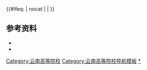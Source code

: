 {{Navbox
|name=云南高等院校
|title=[[云南省高等学校列表|云南高等院校]]
|state={{{state|autocollapse}}}
|image=
|style = text-align: left;
|groupstyle = text-align: center;
|listclass = hlist
|bodyclass = hlist

|above = 
*[[中国大陆高等学校列表]]
*[[云南省教育厅]]

|group3=[[中央部属高校|中央部属]]
|list3=
*[[消防高等专科学校]]<sup>[[中华人民共和国应急管理部|（应急部属）]]专</sup>

|group4=[[昆明市]]
|list4=
*[[云南大学]]<sup>[[省部共建大学|（部省合建）]]{{线路名|#00D2D3<!--一流学科-->}}{{线路名|#0092BC<!--211-->}}{{线路名|#97D700<!--国重-->}}{{线路名|#F4DA40<!--中西部-->}}本</sup>
*[[云南师范大学]]<sup>[[省部共建大学|（省部共建）]]{{线路名|#F4DA40<!--中西部-->}}本</sup>
*[[昆明理工大学]]<sup>[[省部共建大学|（省部共建）]]{{线路名|#F4DA40<!--中西部-->}}本</sup>
*[[云南民族大学]]<sup>[[省部共建大学|（省部共建）]]本</sup>
*[[西南林业大学]]<sup>[[省部共建大学|（省部共建）]]本{{线路名|#F4DA40<!--中西部-->}}</sup>
*[[云南中医药大学]]<sup>[[省部共建大学|（省部共建）]]本</sup>
*[[云南农业大学]]<sup>本</sup>
*[[云南财经大学]]<sup>本</sup>
*[[昆明医科大学]]<sup>{{线路名|#F4DA40<!--中西部-->}}本</sup>
*[[云南艺术学院]]<sup>本</sup>
*[[云南警官学院]]<sup>本</sup>
*[[昆明学院]]<sup>本</sup>
----
*[[云南经济管理学院]]<sup>民本</sup>
*[[云南工商学院]]<sup>民本</sup>
*[[昆明文理学院]]<sup>民本</sup>
*[[滇池学院]]<sup>民本</sup>
*[[昆明城市学院]]<sup>民本</sup>
----
*[[昆明医科大学海源学院]]<sup>民本独</sup>
*[[昆明理工大学津桥学院]]<sup>民本独</sup>
*[[云南艺术学院文华学院]]<sup>民本独</sup>
----
*[[消防高等专科学校]]<sup>专</sup>
*[[昆明冶金高等专科学校]]<sup>专</sup>
*[[云南交通职业技术学院]]<sup>专</sup>
*[[云南国土资源职业学院]]<sup>专</sup>
*[[云南农业职业技术学院]]<sup>专</sup>
*[[云南司法警官职业学院]]<sup>专</sup>
*[[云南林业职业技术学院]]<sup>专</sup>
*[[云南文化艺术职业学院]]<sup>专</sup>
*[[云南体育运动职业技术学院]]<sup>专</sup>
*[[云南国防工业职业技术学院]]<sup>专</sup>
*[[云南机电职业技术学院]]<sup>专</sup>
*[[云南旅游职业学院]]<sup>专</sup>
*[[云南财经职业学院]]<sup>专</sup>
*[[昆明铁道职业技术学院]]<sup>专</sup>
*[[云南工贸职业技术学院]]<sup>专</sup>
*[[云南特殊教育职业学院]]<sup>专</sup>
*[[昆明幼儿师范高等专科学校]]<sup>专</sup>
*[[昆明工业职业技术学院]]<sup>专</sup>
*[[云南交通运输职业学院]]<sup>专</sup>
*[[云南轻纺职业学院]]<sup>专</sup>
*[[云南水利水电职业学院]]<sup>专</sup>
----
*[[昆明艺术职业学院]]<sup>民专</sup>
*[[云南科技信息职业学院]]<sup>民专</sup>
*[[云南新兴职业学院]]<sup>民专</sup>
*[[云南经贸外事职业学院]]<sup>民专</sup>
*[[昆明卫生职业学院]]<sup>民专</sup>
*[[云南医药健康职业学院]]<sup>民专</sup>
*[[云南工程职业学院]]<sup>民专</sup>
*[[云南理工职业学院]]<sup>民专</sup>
*[[云南城市建设职业学院]]<sup>民专</sup>
*[[云南外事外语职业学院]]<sup>民专</sup>
*[[云南商务职业学院]]<sup>民专</sup>
----
*[[云南开放大学]]<sup>成</sup>
<!-- *[[南方电力职工大学]]<sup>成</sup> -->

|group5=[[曲靖市]]
|list5=
*[[曲靖师范学院]]<sup>本</sup>
*[[云南能源职业技术学院]]<sup>专</sup>
*[[曲靖医学高等专科学校]]<sup>专</sup>
*[[曲靖职业技术学院]]<sup>专</sup>

|group6=[[玉溪市]]
|list6=
*[[云南民族大学|云南民族大学应用技术学院]]<sup>本（分）</sup>
*[[玉溪师范学院]]<sup>本</sup>
*[[玉溪农业职业技术学院]]<sup>专</sup>

|group7=[[保山市]]
|list7=
*[[保山学院]]<sup>本</sup>
*[[保山中医药高等专科学校]]<sup>专</sup>

|group8=[[昭通市]]
|list8=
*[[昭通学院]]<sup>本</sup>
*[[昭通卫生职业学院]]<sup>专</sup>

|group9=[[丽江市]]
|list9=
*[[丽江文化旅游学院]]<sup>民本</sup>
*[[丽江师范高等专科学校]]<sup>专</sup>

|group10=[[普洱市]]
|list10=[[普洱学院]]<sup>本</sup>

|group11=[[临沧市]]
|list11=[[滇西科技师范学院]]<sup>专</sup>

|group12=[[德宏傣族景颇族自治州]]
|list12=
*[[德宏师范高等专科学校]]<sup>专</sup>
*[[德宏职业学院]]<sup>专</sup>

|group13=[[怒江傈僳族自治州]]
|list13=无

|group14=[[迪庆藏族自治州]]
|list14=无

|group15=[[大理白族自治州]]
|list15=
*[[大理大学]]<sup>本</sup>
*[[滇西应用技术大学]]<sup>本</sup>
*[[大理农林职业技术学院]]<sup>专</sup>
*[[大理护理职业学院]]<sup>专</sup>

|group16=[[楚雄彝族自治州]]
|list16=
*[[楚雄师范学院]]<sup>本</sup>
*[[楚雄医药高等专科学校]]<sup>专</sup>
*[[云南现代职业技术学院]]<sup>专</sup>

|group17=[[红河哈尼族彝族自治州]]
|list17=
*[[红河学院]]<sup>本</sup>
*[[红河卫生职业学院]]<sup>专</sup>
*[[红河职业技术学院]]<sup>专</sup>
*[[云南锡业职业技术学院]]<sup>专</sup>

|group18=[[文山壮族苗族自治州]]
|list18=
*[[文山学院]]<sup>本</sup>
*[[云南三鑫职业技术学院]]<sup>民专</sup>

|group19=[[西双版纳傣族自治州]]
|list19=[[西双版纳职业技术学院]]<sup>专</sup>

|belowstyle = text-align:left;
|below = 以上除另有标注的外，均为属地行政区省属、市（州）属公办高等学校。<br/>{{线路名|#00D2D3<!--一流学科-->}}：[[世界一流大学和一流学科建设|“双一流”建设高校]]；{{线路名|#D22630<!--985-->}}：[[985工程|原985工程院校]]；{{线路名|#0092BC<!--211-->}}：[[211工程|原211工程院校]]；{{线路名|#97D700<!--国重-->}}：[[全国重点大学|原全国重点大学]]；{{线路名|#F4DA40<!--中西部-->}}：[[中西部高校基础能力建设工程|中西部高校基础能力建设工程院校]]。<br><sup>本</sup>：办学层次为[[本科]]的高校；<sup>专</sup>：办学层次为[[专科]]的高校；<sup>民</sup>：民办高校；<sup>独</sup>：[[独立学院]]；<sup>成</sup>：成人高校。<br/>截止2017年5月31日，[[云南省]]有普通高校77所（其中民办普通高校20所），成人高校2所。
}}<includeonly>{{#ifeq: {{{1}}} | nocat | <!--空--> | [[Category:云南高等院校]] }}</includeonly><noinclude>
== 参考资料 ==
* {{Cite web|title=全省高等学校名单|url=https://jyt.yn.gov.cn/web/132a2663b9da40ddba5d7d2a2b635e15/7146743d8b314ca18b0e6329658bffe6.html|access-date=2022-05-20|date=2021-06-24|publisher=云南省教育厅}}
* {{cite web |url =http://www.moe.gov.cn/srcsite/A03/moe_634/201706/t20170614_306900.html|title = 教育部：高等学校名单 |accessdate = 2018-02-06 |first = |date = 2017-05-31 |publisher = 教育部 |language = zh-hans}}
[[Category:云南高等院校导航模板]]
[[Category:云南高等院校|*]]
</noinclude>